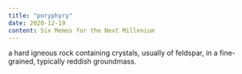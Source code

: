 ```yaml
---
title: "poryphyry"
date: 2020-12-19
content: Six Memos for the Next Millenium
---
```


a hard igneous rock containing crystals, usually of feldspar, in a fine-grained, typically reddish groundmass.
